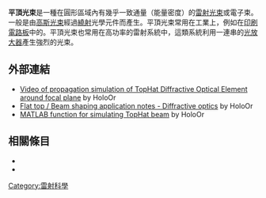 {{unreferenced|time=2015-10-07T03:13:37+00:00}}
'''平頂光束'''是一種在圓形區域內有幾乎一致通量（能量密度）的[[雷射|雷射光束]]或電子束。一般是由[[高斯光束|高斯光束]]經過[[繞射|繞射]]光學元件而產生。平頂光束常用在工業上，例如在[[印刷電路板|印刷電路板]]中的{{le|雷射鑽孔|Laser drilling}}。平頂光束也常用在高功率的雷射系統中，這類系統利用一連串的[[光放大器|光放大器]]產生強烈的光束。

==外部連結==
* [http://www.youtube.com/watch?v=79GlQdgFxbI& Video of propagation simulation of TopHat Diffractive Optical Element around focal plane] {{Wayback|url=http://www.youtube.com/watch?v=79GlQdgFxbI& |date=20160522025142 }} by HoloOr
* [http://holoor.co.il/Diffractive_optics_Applications/Application_Notes_BeamShapers.htm Flat top / Beam shaping application notes - Diffractive optics] {{Wayback|url=http://holoor.co.il/Diffractive_optics_Applications/Application_Notes_BeamShapers.htm |date=20151109024138 }} by HoloOr
* [http://holoor.co.il/Diffractive_optics_Applications/Application_Notes_BeamShapers.htm#designTool MATLAB function for simulating TopHat beam] {{Wayback|url=http://holoor.co.il/Diffractive_optics_Applications/Application_Notes_BeamShapers.htm#designTool |date=20151109024138 }} by HoloOr

==相關條目==
*{{le|雷射光束光點分析儀|Laser beam profiler}}
*{{le|貝索光束|Bessel beam}}

{{技術小作品}}

[[Category:雷射科學|Category:雷射科學]]